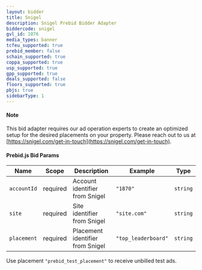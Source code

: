 ```yaml
---
layout: bidder
title: Snigel
description: Snigel Prebid Bidder Adapter
biddercode: snigel
gvl_id: 1076
media_types: banner
tcfeu_supported: true
prebid_member: false
schain_supported: true
coppa_supported: true
usp_supported: true
gpp_supported: true
deals_supported: false
floors_supported: true
pbjs: true
sidebarType: 1
---
```


#### Note

This bid adapter requires our ad operation experts to create an optimized setup for the desired placements on your property.
Please reach out to us at [https://snigel.com/get-in-touch](https://snigel.com/get-in-touch).

#### Prebid.js Bid Params


| Name      | Scope    | Description               | Example    | Type     |
|-----------|----------|---------------------------|------------|----------|
| `accountId`    | required | Account identifier from Snigel   | `"1870"`            | `string` |
| `site`         | required | Site identifier from Snigel      | `"site.com"`        | `string` |
| `placement`    | required | Placement identifier from Snigel | `"top_leaderboard"` | `string` |

Use placement `"prebid_test_placement"` to receive unbilled test ads.
